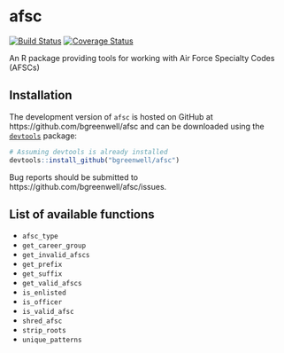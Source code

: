 # afsc

[![Build Status](https://travis-ci.org/bgreenwell/afsc.svg?branch=master)](https://travis-ci.org/bgreenwell/afsc)
[![Coverage Status](https://img.shields.io/codecov/c/github/bgreenwell/afsc.svg)](https://codecov.io/github/bgreenwell/afsc?branch=master)

An R package providing tools for working with Air Force Specialty Codes (AFSCs)

## Installation

The development version of `afsc` is hosted on GitHub at https://github.com/bgreenwell/afsc and can be downloaded using the [`devtools`](https://github.com/hadley/devtools) package:
```r
# Assuming devtools is already installed
devtools::install_github("bgreenwell/afsc")
```
Bug reports should be submitted to https://github.com/bgreenwell/afsc/issues.

## List of available functions
  * `afsc_type `
  * `get_career_group` 
  * `get_invalid_afscs` 
  * `get_prefix` 
  * `get_suffix` 
  * `get_valid_afscs` 
  * `is_enlisted`
  * `is_officer` 
  * `is_valid_afsc` 
  * `shred_afsc` 
  * `strip_roots` 
  * `unique_patterns`

